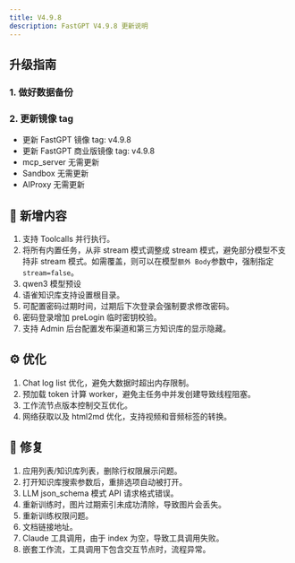 ```yaml
---
title: V4.9.8
description: FastGPT V4.9.8 更新说明
---
```


## 升级指南

### 1. 做好数据备份

### 2. 更新镜像 tag

- 更新 FastGPT 镜像 tag: v4.9.8
- 更新 FastGPT 商业版镜像 tag: v4.9.8
- mcp_server 无需更新
- Sandbox 无需更新
- AIProxy 无需更新

## 🚀 新增内容

1. 支持 Toolcalls 并行执行。
2. 将所有内置任务，从非 stream 模式调整成 stream 模式，避免部分模型不支持非 stream 模式。如需覆盖，则可以在模型`额外 Body`参数中，强制指定`stream=false`。
3. qwen3 模型预设
4. 语雀知识库支持设置根目录。
5. 可配置密码过期时间，过期后下次登录会强制要求修改密码。
6. 密码登录增加 preLogin 临时密钥校验。
7. 支持 Admin 后台配置发布渠道和第三方知识库的显示隐藏。

## ⚙️ 优化

1. Chat log list 优化，避免大数据时超出内存限制。
2. 预加载 token 计算 worker，避免主任务中并发创建导致线程阻塞。
3. 工作流节点版本控制交互优化。
4. 网络获取以及 html2md 优化，支持视频和音频标签的转换。

## 🐛 修复

1. 应用列表/知识库列表，删除行权限展示问题。
2. 打开知识库搜索参数后，重排选项自动被打开。
3. LLM json_schema 模式 API 请求格式错误。 
4. 重新训练时，图片过期索引未成功清除，导致图片会丢失。
5. 重新训练权限问题。
6. 文档链接地址。
7. Claude 工具调用，由于 index 为空，导致工具调用失败。
8. 嵌套工作流，工具调用下包含交互节点时，流程异常。

